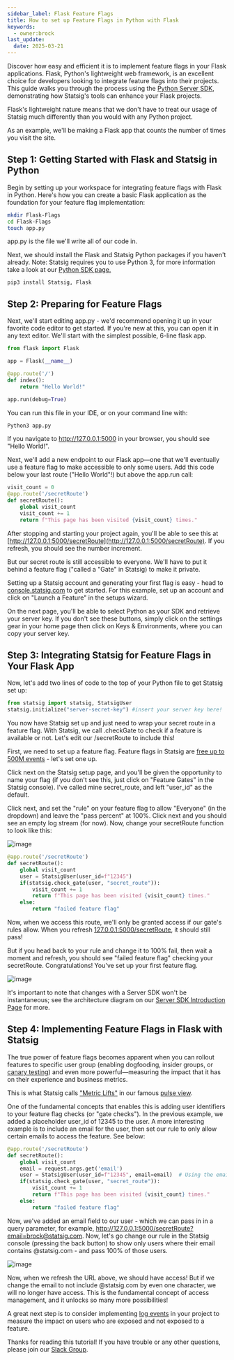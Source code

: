 ```yaml
---
sidebar_label: Flask Feature Flags
title: How to set up Feature Flags in Python with Flask
keywords:
  - owner:brock
last_update:
  date: 2025-03-21
---
```


Discover how easy and efficient it is to implement feature flags in your Flask applications. Flask, Python's lightweight web framework, is an excellent choice for developers looking to integrate feature flags into their projects. This guide walks you through the process using the [Python Server SDK](/server/pythonSDK), demonstrating how Statsig's tools can enhance your Flask projects.

Flask's lightweight nature means that we don't have to treat our usage of Statsig much differently than you would with any Python project.

As an example, we'll be making a Flask app that counts the number of times you visit the site.

## Step 1: Getting Started with Flask and Statsig in Python

Begin by setting up your workspace for integrating feature flags with Flask in Python. Here's how you can create a basic Flask application as the foundation for your feature flag implementation:

```zsh
mkdir Flask-Flags
cd Flask-Flags
touch app.py
```

app.py is the file we'll write all of our code in.

Next, we should install the Flask and Statsig Python packages if you haven't already. Note: Statsig requires you to use Python 3, for more information take a look at our [Python SDK page.](/server/pythonSDK)

```
pip3 install Statsig, Flask
```

## Step 2: Preparing for Feature Flags
Next, we'll start editing app.py - we'd recommend opening it up in your favorite code editor to get started. If you're new at this, you can open it in any text editor. We'll start with the simplest possible, 6-line flask app. 

```Python 
from flask import Flask

app = Flask(__name__)

@app.route('/')
def index():
    return "Hello World!"

app.run(debug=True)
```

You can run this file in your IDE, or on your command line with:

```zsh
Python3 app.py
```

If you navigate to http://127.0.0.1:5000 in your browser, you should see "Hello World!".

Next, we'll add a new endpoint to our Flask app—one that we'll eventually use a feature flag to make accessible to only some users. Add this code below your last route ("Hello World"!) but above the app.run call:

```Python
visit_count = 0
@app.route('/secretRoute')
def secretRoute():
    global visit_count
    visit_count += 1
    return f"This page has been visited {visit_count} times."
```

After stopping and starting your project again, you'll be able to see this at [http://127.0.0.1:5000/secretRoute](http://127.0.0.1:5000/secretRoute). If you refresh, you should see the number increment. 

But our secret route is still accessible to everyone. We'll have to put it behind a feature flag ("called a "Gate" in Statsig) to make it private.

Setting up a Statsig account and generating your first flag is easy - head to [console.statsig.com](https://console.statsig.com/) to get started. For this example, set up an account and click on "Launch a Feature" in the setups wizard.

On the next page, you'll be able to select Python as your SDK and retrieve your server key. If you don't see these buttons, simply click on the settings gear in your home page then click on Keys & Environments, where you can copy your server key.

## Step 3: Integrating Statsig for Feature Flags in Your Flask App

Now, let's add two lines of code to the top of your Python file to get Statsig set up:

```Python
from statsig import statsig, StatsigUser
statsig.initialize("server-secret-key") #insert your server key here!
```

You now have Statsig set up and just need to wrap your secret route in a feature flag. With Statsig, we call .checkGate to check if a feature is available or not. Let's edit our /secretRoute to include this!

First, we need to set up a feature flag. Feature flags in Statsig are [free up to 500M events](https://www.statsig.com/blog/introducing-free-feature-flags) - let's set one up.

Click next on the Statsig setup page, and you'll be given the opportunity to name your flag (if you don't see this, just click on "Feature Gates" in the Statsig console). I've called mine secret_route, and left "user_id" as the default.

Click next, and set the "rule" on your feature flag to allow "Everyone" (in the dropdown) and leave the "pass percent" at 100%. Click next and you should see an empty log stream (for now). Now, change your secretRoute function to look like this:

![image](/img/everyone_gate.png)

```Python 
@app.route('/secretRoute')
def secretRoute():
    global visit_count
    user = StatsigUser(user_id=f"12345")
    if(statsig.check_gate(user, "secret_route")):
        visit_count += 1
        return f"This page has been visited {visit_count} times."
    else:
        return "failed feature flag"
```

Now, when we access this route, we'll only be granted access if our gate's rules allow. When you refresh [127.0.0.1:5000/secretRoute](http://127.0.0.1:5000/secretRoute), it should still pass!

But if you head back to your rule and change it to 100% fail, then wait a moment and refresh, you should see "failed feature flag" checking your secretRoute. Congratulations! You've set up your first feature flag.

![image](/img/everyone0_gate.png)

It's important to note that changes with a Server SDK won't be instantaneous; see the architecture diagram on our [Server SDK Introduction Page](/server/introduction) for more.

## Step 4: Implementing Feature Flags in Flask with Statsig

The true power of feature flags becomes apparent when you can rollout features to specific user group (enabling dogfooding, insider groups, or [canary testing](https://www.statsig.com/glossary/canary-testing)) and even more powerful—measuring the impact that it has on their experience and business metrics.

This is what Statsig calls ["Metric Lifts"](/feature-flags/view-exposures) in our famous [pulse view](/pulse/read-pulse).

One of the fundamental concepts that enables this is adding user identifiers to your feature flag checks (or "gate checks"). In the previous example, we added a placeholder user_id of 12345 to the user. A more interesting example is to include an email for the user, then set our rule to only allow certain emails to access the feature. See below:

```Python
@app.route('/secretRoute')
def secretRoute():
    global visit_count
    email = request.args.get('email')
    user = StatsigUser(user_id=f"12345", email=email)  # Using the email as user_id
    if(statsig.check_gate(user, "secret_route")):
        visit_count += 1
        return f"This page has been visited {visit_count} times."
    else:
        return "failed feature flag"
```

Now, we've added an email field to our user - which we can pass in in a query parameter, for example, http://127.0.0.1:5000/secretRoute?email=brock@statsig.com. Now, let's go change our rule in the Statsig console (pressing the back button) to show only users where their email contains @statsig.com - and pass 100% of those users.

![image](/img/statsigemail_gate.png)

Now, when we refresh the URL above, we should have access! But if we change the email to not include @statsig.com by even one character, we will no longer have access. This is the fundamental concept of access management, and it unlocks so many more possibilities!

A great next step is to consider implementing [log events](/guides/logging-events) in your project to measure the impact on users who are exposed and not exposed to a feature. 

Thanks for reading this tutorial! If you have trouble or any other questions, please join our [Slack Group](https://statsig.com/slack).
